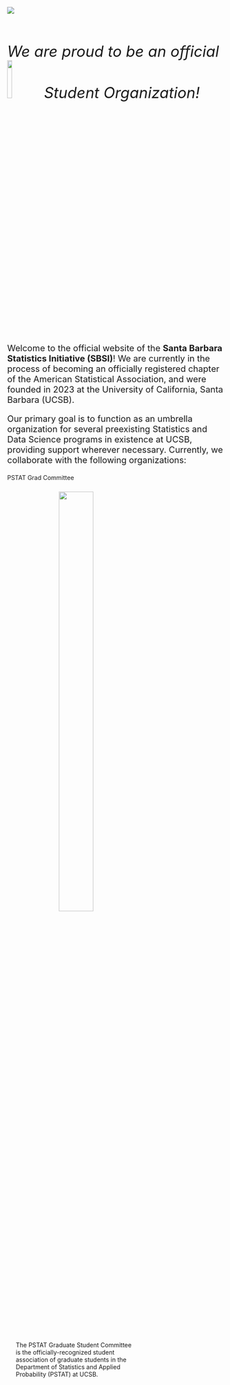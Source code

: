![](Images/Logos_Icons/main_banner.png)

\

:::{style="font-size:35px"}
*We are proud to be an official ![](Images/Logos_Icons/amstat.png){width=15%} Student Organization!*
:::

\

:::{style="font-size: 20px"}
Welcome to the official website of the **Santa Barbara Statistics Initiative (SBSI)**! We are currently in the process of becoming an officially registered chapter of the American Statistical Association, and were founded in 2023 at the University of California, Santa Barbara (UCSB).
:::

:::{style="font-size: 20px"}
Our primary goal is to function as an umbrella organization for several preexisting Statistics and Data Science programs in existence at UCSB, providing support wherever necessary. Currently, we collaborate with the following organizations:
:::

<!-- PGC -->
<div class="card bg-light mb-3" style="max-width: 20rem;">
  <div class="card-header">PSTAT Grad Committee</div>
  <p style="padding-top: 10px; text-align: center">
    <a href="https://gradcommittee.pstat.ucsb.edu" target="_blank">
      ![](Images/Logos_Icons/pgc.png){width='50%'}
    </a>
  </p>
  <p style="padding-left: 20px; padding-right: 20px;padding-top: 10px">
    The PSTAT Graduate Student Committee is the officially-recognized student association of graduate students in the Department of Statistics and Applied Probability (PSTAT) at UCSB.
  </p>
</div>
